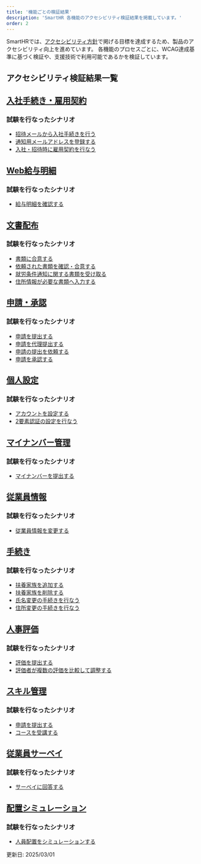 ```yaml
---
title: '機能ごとの検証結果'
description: 'SmartHR 各機能のアクセシビリティ検証結果を掲載しています。'
order: 2 
---
```



SmartHRでは、[アクセシビリティ方針](https://accessibility.smarthr.co.jp/development/)で掲げる目標を達成するため、製品のアクセシビリティ向上を進めています。
各機能のプロセスごとに、WCAG達成基準に基づく検証や、支援技術で利用可能であるかを検証しています。

## アクセシビリティ検証結果一覧

## [入社手続き・雇用契約](./entrance-procedures)
### 試験を行なったシナリオ
- [招待メールから入社手続きを行う](./entrance-procedures/#h2-0)
- [通知用メールアドレスを登録する](./entrance-procedures/#h2-1)
- [入社・招待時に雇用契約を行なう](./entrance-procedures/#h2-2)

## [Web給与明細](./payslips)
### 試験を行なったシナリオ
- [給与明細を確認する](./payslips/#h2-0)

## [文書配布](./distribution)
### 試験を行なったシナリオ
- [書類に合意する](./distribution/#h2-0)
- [依頼された書類を確認・合意する](./distribution/#h2-1)
- [就労条件通知に関する書類を受け取る](./distribution/#h2-2)
- [住所情報が必要な書類へ入力する](./distribution/#h2-3)

## [申請・承認](./application)
### 試験を行なったシナリオ
- [申請を提出する](./application/#h2-0)
- [申請を代理提出する](./application/#h2-1)
- [申請の提出を依頼する](./application/#h2-2)
- [申請を承認する](./application/#h2-3)

## [個人設定](./personal-settings)
### 試験を行なったシナリオ
- [アカウントを設定する](./personal-settings/#h2-0)
- [2要素認証の設定を行なう](./personal-settings/#h2-1)

## [マイナンバー管理](./national-identity-number)
### 試験を行なったシナリオ
- [マイナンバーを提出する](./national-identity-number/#h2-0)

## [従業員情報](./employee-info/)
### 試験を行なったシナリオ
- [従業員情報を変更する](./employee-info/#h2-0)

## [手続き](./procedure)
### 試験を行なったシナリオ
- [扶養家族を追加する](./procedure/#h2-0)
- [扶養家族を削除する](./procedure/#h2-1)
- [氏名変更の手続きを行なう](./procedure/#h2-2)
- [住所変更の手続きを行なう](./procedure/#h2-3)

## [人事評価](./evaluation)
### 試験を行なったシナリオ
- [評価を提出する](./evaluation/#h2-0)
- [評価者が複数の評価を比較して調整する](./evaluation/#h2-1)

## [スキル管理](./skill)
### 試験を行なったシナリオ
- [申請を提出する](./skill/#h2-0)
- [コースを受講する](./skill/#h2-1)

## [従業員サーベイ](./survey)
### 試験を行なったシナリオ
- [サーベイに回答する](./survey/#h2-0)

## [配置シミュレーション](./simulation)
### 試験を行なったシナリオ
- [人員配置をシミュレーションする](./simulation/#h2-0)

更新日: <time datatime="2025-03-01">2025/03/01</time>

